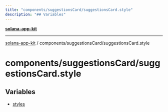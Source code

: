 ```yaml
---
title: "components/suggestionsCard/suggestionsCard.style"
description: "## Variables"
---
```


[**solana-app-kit**](../../../README.mdx)

***

[solana-app-kit](../../../README.mdx) / components/suggestionsCard/suggestionsCard.style

# components/suggestionsCard/suggestionsCard.style

## Variables

- [styles](variables/styles.mdx)
